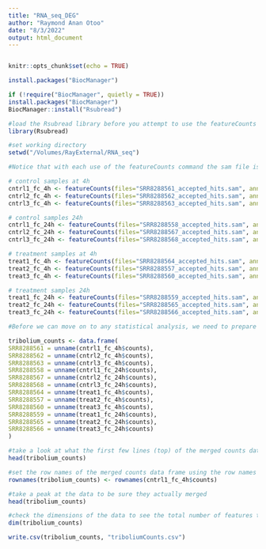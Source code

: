 ```yaml
---
title: "RNA_seq_DEG"
author: "Raymond Anan Otoo"
date: "8/3/2022"
output: html_document
---
```

```r

```

```r
knitr::opts_chunk$set(echo = TRUE)
```

```r
install.packages("BiocManager")
```

```r
if (!require("BiocManager", quietly = TRUE))
install.packages("BiocManager")
BiocManager::install("Rsubread")
```

```r
#load the Rsubread library before you attempt to use the featureCounts
library(Rsubread)
```

```r
#set working directory
setwd("/Volumes/RayExternal/RNA_seq")
```


```r
#Notice that with each use of the featureCounts command the sam file is specified using the files argument. The general features file (e.g., Tribolium.gtf) is specified with the annot.ext argument. Additionally, we need to set isGTFAnnotationFile equal to TRUE since we are using a gtf formatted general features file. 

# control samples at 4h
cntrl1_fc_4h <- featureCounts(files="SRR8288561_accepted_hits.sam", annot.ext="Tribolium.gtf", isGTFAnnotationFile=TRUE)
cntrl2_fc_4h <- featureCounts(files="SRR8288562_accepted_hits.sam", annot.ext="Tribolium.gtf", isGTFAnnotationFile=TRUE)
cntrl3_fc_4h <- featureCounts(files="SRR8288563_accepted_hits.sam", annot.ext="Tribolium.gtf", isGTFAnnotationFile=TRUE)

# control samples 24h
cntrl1_fc_24h <- featureCounts(files="SRR8288558_accepted_hits.sam", annot.ext="Tribolium.gtf", isGTFAnnotationFile=TRUE)
cntrl2_fc_24h <- featureCounts(files="SRR8288567_accepted_hits.sam", annot.ext="Tribolium.gtf", isGTFAnnotationFile=TRUE)
cntrl3_fc_24h <- featureCounts(files="SRR8288568_accepted_hits.sam", annot.ext="Tribolium.gtf", isGTFAnnotationFile=TRUE)

# treatment samples at 4h
treat1_fc_4h <- featureCounts(files="SRR8288564_accepted_hits.sam", annot.ext="Tribolium.gtf", isGTFAnnotationFile=TRUE)
treat2_fc_4h <- featureCounts(files="SRR8288557_accepted_hits.sam", annot.ext="Tribolium.gtf", isGTFAnnotationFile=TRUE)
treat3_fc_4h <- featureCounts(files="SRR8288560_accepted_hits.sam", annot.ext="Tribolium.gtf", isGTFAnnotationFile=TRUE)

# treatment samples 24h
treat1_fc_24h <- featureCounts(files="SRR8288559_accepted_hits.sam", annot.ext="Tribolium.gtf", isGTFAnnotationFile=TRUE)
treat2_fc_24h <- featureCounts(files="SRR8288565_accepted_hits.sam", annot.ext="Tribolium.gtf", isGTFAnnotationFile=TRUE)
treat3_fc_24h <- featureCounts(files="SRR8288566_accepted_hits.sam", annot.ext="Tribolium.gtf", isGTFAnnotationFile=TRUE)
```

```r
#Before we can move on to any statistical analysis, we need to prepare the data by combining (merging) all of the results for each quantified sam file to a single data frame. Note that data frames in R are used to store two-dimensional (2D) data.

tribolium_counts <- data.frame(
SRR8288561 = unname(cntrl1_fc_4h$counts),
SRR8288562 = unname(cntrl2_fc_4h$counts),
SRR8288563 = unname(cntrl3_fc_4h$counts),
SRR8288558 = unname(cntrl1_fc_24h$counts),
SRR8288567 = unname(cntrl2_fc_24h$counts),
SRR8288568 = unname(cntrl3_fc_24h$counts),
SRR8288564 = unname(treat1_fc_4h$counts),
SRR8288557 = unname(treat2_fc_4h$counts),
SRR8288560 = unname(treat3_fc_4h$counts),
SRR8288559 = unname(treat1_fc_24h$counts),
SRR8288565 = unname(treat2_fc_24h$counts),
SRR8288566 = unname(treat3_fc_24h$counts)
)
```

```r
#take a look at what the first few lines (top) of the merged counts data frame looks like.
head(tribolium_counts)
```
```r
#set the row names of the merged counts data frame using the row names from a data frame since they all have the same number of rows and rownames for one of the samples as follows.
rownames(tribolium_counts) <- rownames(cntrl1_fc_4h$counts)

#take a peak at the data to be sure they actually merged
head(tribolium_counts)

#check the dimensions of the data to see the total number of features that were tested against the samples considered.
dim(tribolium_counts)
```

```r
write.csv(tribolium_counts, "triboliumCounts.csv")
```

